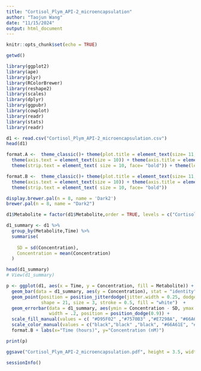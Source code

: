 ---
title: "Cortisol_Plym_API-2_microencapsulation"
author: "Taojun Wang"
date: "11/15/2024"
output: html_document
---

```{r setup, include=FALSE}
knitr::opts_chunk$set(echo = TRUE)
```

```{r}
getwd()
```

```{r warning=FALSE}

library(ggplot2)
library(ape)
library(plyr)
library(RColorBrewer)
library(reshape2)
library(scales)
library(dplyr)
library(ggpubr) 
library(cowplot) 
library(readr)
library(stats)
library(readr)

```

```{r}
d1 <- read.csv("Cortisol_Plym_API-2_microencapsulation.csv") 
head(d1)
```

```{r}
format.A <-  theme_classic()+ theme(plot.title = element_text(size= 11, hjust=0.5, face="bold"))+ 
  theme(axis.text = element_text(size = 10)) + theme(axis.title = element_text(size = 10, face="bold")) + 
  theme(strip.text = element_text( size = 10, face= "bold")) + theme(legend.position = "none")

format.B <-  theme_classic()+ theme(plot.title = element_text(size= 11, hjust=0.5, face="bold"))+ 
  theme(axis.text = element_text(size = 10)) + theme(axis.title = element_text(size = 10, face="bold")) + 
  theme(strip.text = element_text( size = 10, face= "bold")) 
```

```{r}
display.brewer.pal(n = 8, name = 'Dark2')
brewer.pal(n = 8, name = "Dark2")
```

```{r}
d1$Metabolite = factor(d1$Metabolite,order = TRUE, levels = c("Cortisol", "11OHAD", "11OHT"))
```

```{r}
d1_summary <- d1 %>%
  group_by(Metabolite,Time) %>%
  summarise(
    
    SD = sd(Concentration),
    Concentration = mean(Concentration)
  )

head(d1_summary)
# View(d1_summary)
```

```{r}

p <- ggplot(d1, aes(x = Time, y = Concentration, fill = Metabolite)) +
  geom_bar(data = d1_summary, aes(y = Concentration), stat = "identity", position = position_dodge(),color="black") +
  geom_point(position = position_jitterdodge(jitter.width = 0.25, dodge.width = 0.9), aes(color = Metabolite), 
             shape = 21, size = 3, stroke = 0.5, fill = "white")  + 
  geom_errorbar(data = d1_summary, aes(ymin = Concentration - SD, ymax = Concentration + SD), 
                width = .2, position = position_dodge(0.9)) + 
  scale_fill_manual(values = c( "#D95F02" ,"#7570B3" ,"#E7298A", "#66A61E", "#E6AB02", "#A6761D", "#666666","#1B9E77")) + 
  scale_color_manual(values = c("black","black" ,"black", "#66A61E", "#E6AB02", "#A6761D", "#666666","#1B9E77")) + ylim(0,15) + 
  format.B + labs(x="Time (hours)", y="Concentration (nM)")

print(p)

ggsave("Cortisol_Plym_API-2_microencapsulation.pdf", height = 3.5, width = 4)

```

```{r}
sessionInfo()
```


